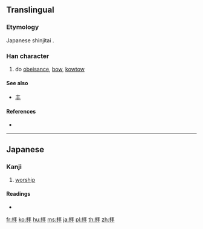 {{character info/new}}
{{also|拜}}
==Translingual==
{{ja-forms|拝|[[拜]]|[[拜]]}}

===Etymology===
Japanese shinjitai {{Han simp|拜|f=手|t=扌}}.

===Han character===
{{Han char|rn=64|rad=手|as=05|sn=8|four=|canj=QMQJ|ids=⿰扌⿱一丰}}

# do [[obeisance]], [[bow]], [[kowtow]]

====See also====
* {{l|mul|圭}} [[丰]] <!-- Graphically similar -->

====References====
* {{Han ref|kx=0427.161|dkj=11969|dj=0776.010|hdz=31847.071|uh=62DD|ud=25309}}

----

==Japanese==

===Kanji===
{{ja-kanji|grade=6|rs=手05|style=s|kyu=拜}}

# [[worship]]

====Readings====
* {{ja-readings|goon=[[へ]] (he)|kanon=[[はい]] (hai)|kun=[[おがむ]] (ogamu)}}

[[fr:拝]]
[[ko:拝]]
[[hu:拝]]
[[ms:拝]]
[[ja:拝]]
[[pl:拝]]
[[th:拝]]
[[zh:拝]]